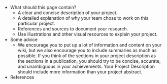 
- What should this page contain?
  - A clear and concise description of your project.
  - A detailed explanation of why your team chose to work on this particular project.
  - References and sources to document your research.
  - Use illustrations and other visual resources to explain your project.
- Some advice
  - We encourage you to put up a lot of information and content on your wiki, but we also encourage you to include summaries as much as possible. If you think of the sections in your project description as the sections in a publication, you should try to be concise, accurate, and unambiguous in your achievements. Your Project Description should include more information than your project abstract.
- References
